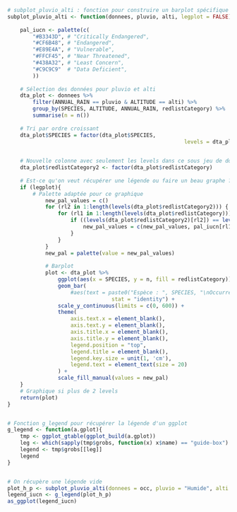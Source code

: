 ```r
# subplot_pluvio_alti : fonction pour construire un barplot spécifique de pluvio et alti
subplot_pluvio_alti <- function(donnees, pluvio, alti, legplot = FALSE) {
	
	pal_iucn <- palette(c(
		"#B3343D", # "Critically Endangered",
		"#CF6B48", # "Endangered",
		"#E89E4A", # "Vulnerable",
		"#FFCF45", # "Near Threatened",
		"#438A32", # "Least Concern",
		"#C9C9C9"  # "Data Deficient",
		))
	
	# Sélection des données pour pluvio et alti
	dta_plot <- donnees %>%
		filter(ANNUAL_RAIN == pluvio & ALTITUDE == alti) %>%
		group_by(SPECIES, ALTITUDE, ANNUAL_RAIN, redlistCategory) %>%
		summarise(n = n())
	
	# Tri par ordre croissant
	dta_plot$SPECIES = factor(dta_plot$SPECIES,
														levels = dta_plot$SPECIES[order(dta_plot$n, 
																														decreasing = TRUE)])

	# Nouvelle colonne avec seulement les levels dans ce sous jeu de données
	dta_plot$redlistCategory2 <- factor(dta_plot$redlistCategory)
	
	# Est-ce qu'on veut récupérer une légende ou faire un beau graphe ?
	if (legplot){
		# Palette adaptée pour ce graphique
			new_pal_values = c()
			for (rl2 in 1:length(levels(dta_plot$redlistCategory2))) {
				for (rl1 in 1:length(levels(dta_plot$redlistCategory))) {
					if ((levels(dta_plot$redlistCategory2)[rl2]) == levels(dta_plot$redlistCategory)[rl1]) {
						new_pal_values = c(new_pal_values, pal_iucn[rl1])
					}
				}
			}
			new_pal = palette(value = new_pal_values)
			
			# Barplot
			plot <- dta_plot %>%
				ggplot(aes(x = SPECIES, y = n, fill = redlistCategory)) +
				geom_bar(
					#aes(text = paste0("Espèce : ", SPECIES, "\nOccurrences : ", n) ),
								 stat = "identity") +
				scale_y_continuous(limits = c(0, 600)) +
				theme(
					axis.text.x = element_blank(),
					axis.text.y = element_blank(),
					axis.title.x = element_blank(),
					axis.title.y = element_blank(),
					legend.position = "top",
					legend.title = element_blank(),
					legend.key.size = unit(1, 'cm'),
					legend.text = element_text(size = 20)
				) +
				scale_fill_manual(values = new_pal)
	}
	# Graphique si plus de 2 levels
	return(plot)
}


# Fonction g_legend pour récupérer la légende d'un ggplot
g_legend <- function(a.gplot){ 
    tmp <- ggplot_gtable(ggplot_build(a.gplot)) 
    leg <- which(sapply(tmp$grobs, function(x) x$name) == "guide-box") 
    legend <- tmp$grobs[[leg]] 
    legend
}


# On récupère une légende vide
plot_h_p <- subplot_pluvio_alti(donnees = occ, pluvio = "Humide", alti = "Plaine", legplot = TRUE)
legend_iucn <- g_legend(plot_h_p) 
as_ggplot(legend_iucn)
``` 
